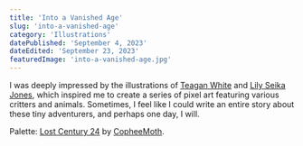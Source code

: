 ```yaml
---
title: 'Into a Vanished Age'
slug: 'into-a-vanished-age'
category: 'Illustrations'
datePublished: 'September 4, 2023'
dateEdited: 'September 23, 2023'
featuredImage: 'into-a-vanished-age.jpg'
---
```


I was deeply impressed by the illustrations of
[Teagan White](https://www.teaganwhite.com/) and
[Lily Seika Jones](https://www.lilyseikajones.com/), which inspired me to create
a series of pixel art featuring various critters and animals. Sometimes, I feel
like I could write an entire story about these tiny adventurers, and perhaps one
day, I will.

<ImageWithCaption
  src="posts/into-a-vanished-age/into-a-vanished-age-5.jpg"
  alt="The Crane Scout"
  caption="The Crane Scout"
  layout="wide"
/>

<ImageWithCaption
  src="posts/into-a-vanished-age/into-a-vanished-age-4.jpg"
  alt="Otter Pilgrims"
  caption="Otter Pilgrims"
  layout="left"
/>

<ImageWithCaption
  src="posts/into-a-vanished-age/into-a-vanished-age-3.jpg"
  alt="The Jackalope King"
  caption="The Jackalope King"
  layout="right"
/>

<ImageWithCaption
  src="posts/into-a-vanished-age/into-a-vanished-age-2.jpg"
  alt="Krog of the Boreal Marshlands"
  caption="Krog of the Boreal Marshlands"
  layout="left"
/>

<ImageWithCaption
  src="posts/into-a-vanished-age/into-a-vanished-age-1.jpg"
  alt="The Procession"
  caption="The Procession"
  layout="right"
/>

Palette: [Lost Century 24](https://lospec.com/palette-list/lost-century-24) by
[CopheeMoth](https://copheemoth.carrd.co/).
